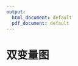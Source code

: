 ---
output:
  html_document: default
  pdf_document: default
---

# 双变量图 {#double-variable-fig}

